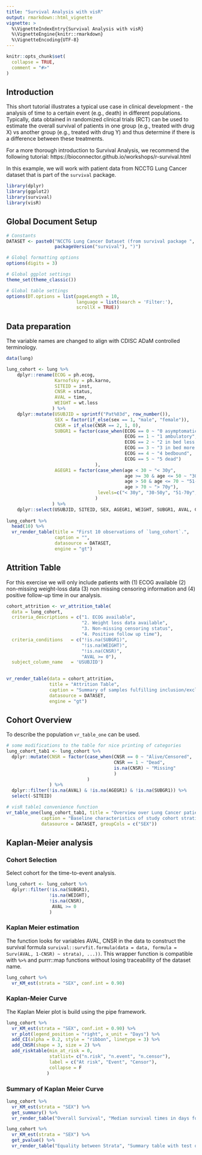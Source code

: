 ```yaml
---
title: "Survival Analysis with visR"
output: rmarkdown::html_vignette
vignette: >
  %\VignetteIndexEntry{Survival Analysis with visR}
  %\VignetteEngine{knitr::rmarkdown}
  %\VignetteEncoding{UTF-8}
---
```


```r
knitr::opts_chunk$set(
  collapse = TRUE,
  comment = "#>"
)
```

## Introduction

This short tutorial illustrates a typical use case in clinical development - the analysis of time to a certain event (e.g., death) in different populations. Typically, data obtained in randomized clinical trials (RCT) can be used to estimate the overall survival of patients in one group (e.g., treated with drug X) vs another group (e.g., treated with drug Y) and thus determine if there is a difference between these treatments.

For a more thorough introduction to Survival Analysis, we recommend the following tutorial: https://bioconnector.github.io/workshops/r-survival.html

In this example, we will work with patient data from NCCTG Lung Cancer dataset that is part of the `survival` package.

```r
library(dplyr)
library(ggplot2)
library(survival)
library(visR)
```

## Global Document Setup
```r
# Constants
DATASET <- paste0("NCCTG Lung Cancer Dataset (from survival package ", 
                  packageVersion("survival"), ")")

# Globql formatting options
options(digits = 3)

# Global ggplot settings
theme_set(theme_classic())

# Global table settings 
options(DT.options = list(pageLength = 10, 
                          language = list(search = 'Filter:'), 
                          scrollX = TRUE))

```


## Data preparation
The variable names are changed to align with CDISC ADaM controlled terminology.

```r
data(lung)

lung_cohort <- lung %>% 
    dplyr::rename(ECOG = ph.ecog,
                  Karnofsky = ph.karno,
                  SITEID = inst,
                  CNSR = status,
                  AVAL = time,
                  WEIGHT = wt.loss
                 ) %>% 
    dplyr::mutate(USUBJID = sprintf("Pat%03d", row_number()),
                  SEX = factor(if_else(sex == 1, "male", "female")),
                  CNSR = if_else(CNSR == 2, 1, 0),
                  SUBGR1 = factor(case_when(ECOG == 0 ~ "0 asymptomatic",
                                            ECOG == 1 ~ "1 ambulatory",
                                            ECOG == 2 ~ "2 in bed less than 50% of day",
                                            ECOG == 3 ~ "3 in bed more than 50% of day",
                                            ECOG == 4 ~ "4 bedbound",
                                            ECOG == 5 ~ "5 dead")
                                 ),
                  AGEGR1 = factor(case_when(age < 30 ~ "< 30y",
                                            age >= 30 & age <= 50 ~ "30-50y",
                                            age > 50 & age <= 70 ~ "51-70y",
                                            age > 70 ~ "> 70y"),
                                  levels=c("< 30y", "30-50y", "51-70y", "> 70y")
                                 )
                 ) %>%
    dplyr::select(USUBJID, SITEID, SEX, AGEGR1, WEIGHT, SUBGR1, AVAL, CNSR)
  
lung_cohort %>% 
  head(10) %>% 
  vr_render_table(title = "First 10 observations of `lung_cohort`.",
                  caption = "",
                  datasource = DATASET, 
                  engine = "gt")
```

## Attrition Table
For this exercise we will only include patients with (1) ECOG available (2) non-missing weight-loss data (3) non missing censoring information and (4) positive follow-up time in our analysis. 

```r

cohort_attrition <- vr_attrition_table(
  data = lung_cohort,
  criteria_descriptions = c("1. ECOG available", 
                            "2. Weight loss data available", 
                            "3. Non-missing censoring status",
                            "4. Positive follow up time"),
  criteria_conditions   = c("!is.na(SUBGR1)",
                            "!is.na(WEIGHT)",
                            "!is.na(CNSR)",
                            "AVAL >= 0"),
  subject_column_name   = 'USUBJID')

 
vr_render_table(data = cohort_attrition, 
                title = "Attrition Table", 
                caption = "Summary of samples fulfilling inclusion/exclusion criteria", 
                datasource = DATASET, 
                engine = "gt")

```


## Cohort Overview
To describe the population `vr_table_one` can be used.
```r
# some modifications to the table for nice printing of categories
lung_cohort_tab1 <- lung_cohort %>%
  dplyr::mutate(CNSR = factor(case_when(CNSR == 0 ~ "Alive/Censored",
                                        CNSR == 1 ~ "Dead",
                                        is.na(CNSR) ~ "Missing"
                                        )
                              )
                ) %>%
  dplyr::filter(!is.na(AVAL) & !is.na(AGEGR1) & !is.na(SUBGR1)) %>%
  select(-SITEID)

# visR table1 convenience function
vr_table_one(lung_cohort_tab1, title = "Overview over Lung Cancer patients",
             caption = "Baseline characteristics of study cohort stratified by treatment type",
             datasource = DATASET, groupCols = c("SEX"))
```

## Kaplan-Meier analysis
### Cohort Selection
Select cohort for the time-to-event analysis.

```r
lung_cohort <- lung_cohort %>%
  dplyr::filter(!is.na(SUBGR1),
                !is.na(WEIGHT),
                !is.na(CNSR),
                 AVAL >= 0
                )
```
### Kaplan Meier estimation
The function looks for variables AVAL, CNSR in the data to construct the survival formula `survival::survfit.formula(data = data, formula = Surv(AVAL, 1-CNSR) ~ strata), ...))`. This wrapper function is compatible with `%>%` and purrr::map functions without losing traceability of the dataset name.

```r
lung_cohort %>%
  vr_KM_est(strata = "SEX", conf.int = 0.90)
```

### Kaplan-Meier Curve
The Kaplan Meier plot is build using the pipe framework.
```r

lung_cohort %>%
  vr_KM_est(strata = "SEX", conf.int = 0.90) %>%
  vr_plot(legend_position = "right", x_unit = "Days") %>%
  add_CI(alpha = 0.2, style = "ribbon", linetype = 3) %>%
  add_CNSR(shape = 3, size = 2) %>%
  add_risktable(min_at_risk = 0,
                statlist= c("n.risk", "n.event", "n.censor"),
                label = c("At risk", "Event", "Censor"),
                collapse = F
               )

```

### Summary of Kaplan Meier Curve
```r
lung_cohort %>%
  vr_KM_est(strata = "SEX") %>%
  get_summary() %>%
  vr_render_table("Overall Survival", "Median survival times in days for each strata", DATASET)

lung_cohort %>%
  vr_KM_est(strata = "SEX") %>%
  get_pvalue() %>%
  vr_render_table("Equality between Strata", "Summary table with test of equality over strata", DATASET)
```
